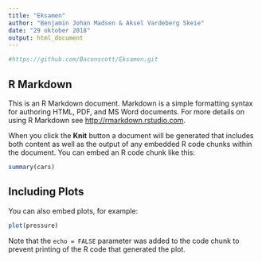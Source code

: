 ```yaml
---
title: "Eksamen"
author: "Benjamin Johan Madsen & Aksel Vardeberg Skeie"
date: "29 oktober 2018"
output: html_document
---
```


```r
#https://github.com/Baconscott/Eksamen.git
```

## R Markdown

This is an R Markdown document. Markdown is a simple formatting syntax for authoring HTML, PDF, and MS Word documents. For more details on using R Markdown see <http://rmarkdown.rstudio.com>.

When you click the **Knit** button a document will be generated that includes both content as well as the output of any embedded R code chunks within the document. You can embed an R code chunk like this:

```r
summary(cars)
```

## Including Plots

You can also embed plots, for example:

```r
plot(pressure)
```

Note that the `echo = FALSE` parameter was added to the code chunk to prevent printing of the R code that generated the plot.
